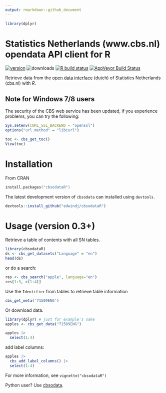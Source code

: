 ```yaml
---
output: rmarkdown::github_document
---
```


```r
library(dplyr)
```


# Statistics Netherlands (www.cbs.nl) opendata API client for R

[![version](http://www.r-pkg.org/badges/version/cbsodataR)](https://CRAN.R-project.org/package=cbsodataR)
![downloads](http://cranlogs.r-pkg.org/badges/cbsodataR)
 [![R build status](https://github.com/edwindj/cbsodataR/workflows/R-CMD-check/badge.svg)](https://github.com/edwindj/cbsodataR/actions)
[![AppVeyor Build Status](https://ci.appveyor.com/api/projects/status/github/edwindj/cbsodatar?branch=master)](https://ci.appveyor.com/project/edwindj/cbsodatar)


Retrieve data from the [open data interface](http://www.cbs.nl/nl-NL/menu/cijfers/statline/open-data/default.htm) (dutch) of Statistics Netherlands (cbs.nl) with *R*. 

## Note for Windows 7/8 users

The security of the CBS web service has been updated, if you experience 
problems, you can try the following:

```r
Sys.setenv(CURL_SSL_BACKEND = "openssl")
options("url.method" = "libcurl")

toc <- cbs_get_toc()
View(toc)
```

# Installation

From CRAN
```S
install.packages("cbsodataR")
``` 

The latest development version of `cbsodata` can installed using `devtools`.

```R
devtools::install_github("edwindj/cbsodataR")
```

# Usage (version 0.3+)

Retrieve a table of contents with all SN tables.

```r
library(cbsodataR)
ds <- cbs_get_datasets("Language" = "en")
head(ds)
```

or do a search:

```r
res <- cbs_search("apple", language="en")
res[1:3, c(1:4)]
```


Use the `Identifier` from tables to retrieve table information

```r
cbs_get_meta('71509ENG')
```
Or download data.

```r
library(dplyr) # just for example's sake
apples <- cbs_get_data("71509ENG") 

apples |> 
  select(1:4)
```

add label columns:

```r
apples |> 
  cbs_add_label_columns() |> 
  select(1:4)
```

For more information, see `vignette("cbsodataR")`

Python user?  Use [cbsodata](https://github.com/J535D165/cbsodata).

